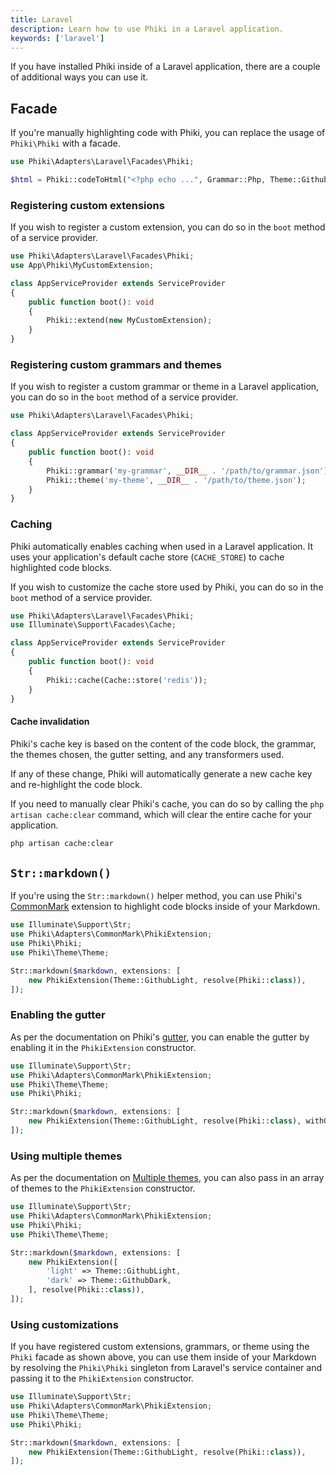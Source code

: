 ```yaml
---
title: Laravel
description: Learn how to use Phiki in a Laravel application.
keywords: ['laravel']
---
```


If you have installed Phiki inside of a Laravel application, there are a couple of additional ways you can use it.

## Facade

If you're manually highlighting code with Phiki, you can replace the usage of `Phiki\Phiki` with a facade.

```php
use Phiki\Adapters\Laravel\Facades\Phiki;

$html = Phiki::codeToHtml("<?php echo ...", Grammar::Php, Theme::GithubLight)->toString();
```

### Registering custom extensions

If you wish to register a custom extension, you can do so in the `boot` method of a service provider.

```php
use Phiki\Adapters\Laravel\Facades\Phiki;
use App\Phiki\MyCustomExtension;

class AppServiceProvider extends ServiceProvider
{
    public function boot(): void
    {
        Phiki::extend(new MyCustomExtension);
    }
}
```

### Registering custom grammars and themes

If you wish to register a custom grammar or theme in a Laravel application, you can do so in the `boot` method of a service provider.

```php
use Phiki\Adapters\Laravel\Facades\Phiki;

class AppServiceProvider extends ServiceProvider
{
    public function boot(): void
    {
        Phiki::grammar('my-grammar', __DIR__ . '/path/to/grammar.json');
        Phiki::theme('my-theme', __DIR__ . '/path/to/theme.json');
    }
}
```

### Caching

Phiki automatically enables caching when used in a Laravel application. It uses your application's default cache store (`CACHE_STORE`) to cache highlighted code blocks.

If you wish to customize the cache store used by Phiki, you can do so in the `boot` method of a service provider.

```php
use Phiki\Adapters\Laravel\Facades\Phiki;
use Illuminate\Support\Facades\Cache;

class AppServiceProvider extends ServiceProvider
{
    public function boot(): void
    {
        Phiki::cache(Cache::store('redis'));
    }
}
```

#### Cache invalidation

Phiki's cache key is based on the content of the code block, the grammar, the themes chosen, the gutter setting, and any transformers used.

If any of these change, Phiki will automatically generate a new cache key and re-highlight the code block.

If you need to manually clear Phiki's cache, you can do so by calling the `php artisan cache:clear` command, which will clear the entire cache for your application.

```sh
php artisan cache:clear
```

## `Str::markdown()`

If you're using the `Str::markdown()` helper method, you can use Phiki's [CommonMark](/commonmark) extension to highlight code blocks inside of your Markdown.

```php
use Illuminate\Support\Str;
use Phiki\Adapters\CommonMark\PhikiExtension;
use Phiki\Phiki;
use Phiki\Theme\Theme;

Str::markdown($markdown, extensions: [
    new PhikiExtension(Theme::GithubLight, resolve(Phiki::class)),
]);
```

### Enabling the gutter

As per the documentation on Phiki's [gutter](/highlighting-code), you can enable the gutter by enabling it in the `PhikiExtension` constructor.

```php
use Illuminate\Support\Str;
use Phiki\Adapters\CommonMark\PhikiExtension;
use Phiki\Theme\Theme;
use Phiki\Phiki;

Str::markdown($markdown, extensions: [
    new PhikiExtension(Theme::GithubLight, resolve(Phiki::class), withGutter: true),
]);
```

### Using multiple themes

As per the documentation on [Multiple themes](/multiple-themes), you can also pass in an array of themes to the `PhikiExtension` constructor.

```php
use Illuminate\Support\Str;
use Phiki\Adapters\CommonMark\PhikiExtension;
use Phiki\Phiki;
use Phiki\Theme\Theme;

Str::markdown($markdown, extensions: [
    new PhikiExtension([
        'light' => Theme::GithubLight,
        'dark' => Theme::GithubDark,
    ], resolve(Phiki::class)),
]);
```

### Using customizations

If you have registered custom extensions, grammars, or theme using the `Phiki` facade as shown above, you can use them inside of your Markdown by resolving the `Phiki\Phiki` singleton from Laravel's service container and passing it to the `PhikiExtension` constructor.

```php
use Illuminate\Support\Str;
use Phiki\Adapters\CommonMark\PhikiExtension;
use Phiki\Theme\Theme;
use Phiki\Phiki;

Str::markdown($markdown, extensions: [
    new PhikiExtension(Theme::GithubLight, resolve(Phiki::class)),
]);
```
